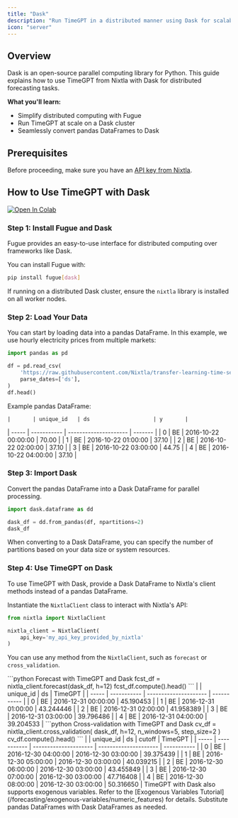 ```yaml
---
title: "Dask"
description: "Run TimeGPT in a distributed manner using Dask for scalable forecasting."
icon: "server"
---
```


## Overview

Dask is an open-source parallel computing library for Python. This guide explains how to use TimeGPT from Nixtla with Dask for distributed forecasting tasks.

**What you'll learn:**

- Simplify distributed computing with Fugue
- Run TimeGPT at scale on a Dask cluster
- Seamlessly convert pandas DataFrames to Dask

## Prerequisites

Before proceeding, make sure you have an [API key from Nixtla](/setup/setting_up_your_api_key).

## How to Use TimeGPT with Dask

[![Open In Colab](https://colab.research.google.com/assets/colab-badge.svg)](https://colab.research.google.com/github/Nixtla/nixtla/blob/main/nbs/docs/tutorials/17_computing_at_scale_dask_distributed.ipynb)

### Step 1: Install Fugue and Dask

Fugue provides an easy-to-use interface for distributed computing over frameworks like Dask.

You can install Fugue with:

```bash
pip install fugue[dask]
```

If running on a distributed Dask cluster, ensure the `nixtla` library is installed on all worker nodes.

### Step 2: Load Your Data

You can start by loading data into a pandas DataFrame. In this example, we use hourly electricity prices from multiple markets:

```python
import pandas as pd

df = pd.read_csv(
    'https://raw.githubusercontent.com/Nixtla/transfer-learning-time-series/main/datasets/electricity-short.csv',
    parse_dates=['ds'],
)
df.head()
```

Example pandas DataFrame:

    |       | unique_id   | ds                    | y       |
| ----- | ----------- | --------------------- | ------- |
| 0     | BE          | 2016-10-22 00:00:00   | 70.00   |
| 1     | BE          | 2016-10-22 01:00:00   | 37.10   |
| 2     | BE          | 2016-10-22 02:00:00   | 37.10   |
| 3     | BE          | 2016-10-22 03:00:00   | 44.75   |
| 4     | BE          | 2016-10-22 04:00:00   | 37.10   |

### Step 3: Import Dask

Convert the pandas DataFrame into a Dask DataFrame for parallel processing.

```python
import dask.dataframe as dd

dask_df = dd.from_pandas(df, npartitions=2)
dask_df
```

When converting to a Dask DataFrame, you can specify the number of partitions based on your data size or system resources.

### Step 4: Use TimeGPT on Dask

To use TimeGPT with Dask, provide a Dask DataFrame to Nixtla's client methods instead of a pandas DataFrame.


Instantiate the `NixtlaClient` class to interact with Nixtla's API:

```python
from nixtla import NixtlaClient

nixtla_client = NixtlaClient(
    api_key='my_api_key_provided_by_nixtla'
)
```

You can use any method from the `NixtlaClient`, such as `forecast` or `cross_validation`.

<Tabs>
  <Tab title="Forecast Example">
    ```python Forecast with TimeGPT and Dask
    fcst_df = nixtla_client.forecast(dask_df, h=12)
    fcst_df.compute().head()
    ```
    |       | unique_id   | ds                    | TimeGPT     |
| ----- | ----------- | --------------------- | ----------- |
| 0     | BE          | 2016-12-31 00:00:00   | 45.190453   |
| 1     | BE          | 2016-12-31 01:00:00   | 43.244446   |
| 2     | BE          | 2016-12-31 02:00:00   | 41.958389   |
| 3     | BE          | 2016-12-31 03:00:00   | 39.796486   |
| 4     | BE          | 2016-12-31 04:00:00   | 39.204533   |


  </Tab>
  <Tab title="Cross-validation Example">
    ```python Cross-validation with TimeGPT and Dask
    cv_df = nixtla_client.cross_validation(
        dask_df,
        h=12,
        n_windows=5,
        step_size=2
    )
    cv_df.compute().head()
    ```
    |       | unique_id   | ds                    | cutoff                | TimeGPT     |
| ----- | ----------- | --------------------- | --------------------- | ----------- |
| 0     | BE          | 2016-12-30 04:00:00   | 2016-12-30 03:00:00   | 39.375439   |
| 1     | BE          | 2016-12-30 05:00:00   | 2016-12-30 03:00:00   | 40.039215   |
| 2     | BE          | 2016-12-30 06:00:00   | 2016-12-30 03:00:00   | 43.455849   |
| 3     | BE          | 2016-12-30 07:00:00   | 2016-12-30 03:00:00   | 47.716408   |
| 4     | BE          | 2016-12-30 08:00:00   | 2016-12-30 03:00:00   | 50.316650   |


  </Tab>
</Tabs>



<Check>
  TimeGPT with Dask also supports exogenous variables. Refer to the [Exogenous Variables Tutorial](/forecasting/exogenous-variables/numeric_features) for details. Substitute pandas DataFrames with Dask DataFrames as needed.
</Check>
